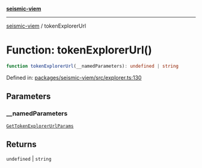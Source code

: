 [**seismic-viem**](/seismic-viem/README.mdx)

---

[seismic-viem](/seismic-viem/globals.mdx) / tokenExplorerUrl

# Function: tokenExplorerUrl()

```ts
function tokenExplorerUrl(__namedParameters): undefined | string
```

Defined in: [packages/seismic-viem/src/explorer.ts:130](https://github.com/SeismicSystems/seismic-client/blob/658575a2378fa3042cad6a13bb56490931591f61/packages/seismic-viem/src/explorer.ts#L130)

## Parameters

### \_\_namedParameters

[`GetTokenExplorerUrlParams`](/seismic-viem/type-aliases/GetTokenExplorerUrlParams.mdx)

## Returns

`undefined` \| `string`

